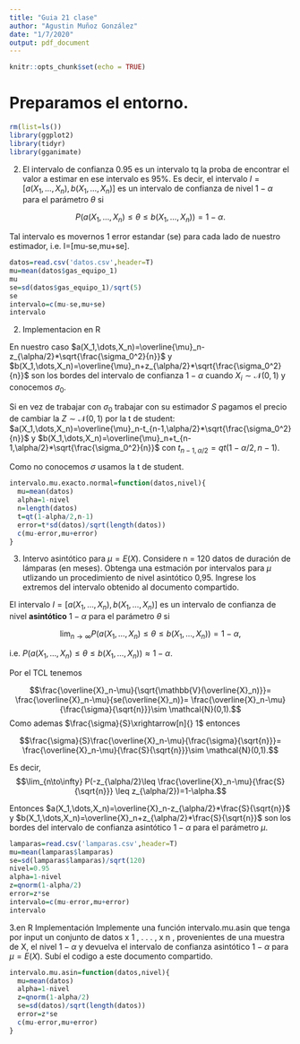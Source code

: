 ```yaml
---
title: "Guia 21 clase"
author: "Agustin Muñoz González"
date: "1/7/2020"
output: pdf_document
---
```


```r
knitr::opts_chunk$set(echo = TRUE)
```

# Preparamos el entorno.

```r
rm(list=ls())
library(ggplot2)
library(tidyr)
library(gganimate)
```

2.
El intervalo de confianza 0.95 es un intervalo tq la proba de encontrar el valor a estimar en ese intervalo es 95%. Es decir, el intervalo $I=[a(X_1,\dots,X_n),b(X_1,\dots,X_n)]$ es un intervalo de confianza de nivel $1-\alpha$ para el parámetro $\theta$ si

$$P(a(X_1,\dots,X_n)\leq \theta \leq b(X_1,\dots,X_n))=1-\alpha.$$

Tal intervalo es movernos 1 error estandar (se) para cada lado de nuestro estimador, i.e. I=[mu-se,mu+se].

```r
datos=read.csv('datos.csv',header=T)
mu=mean(datos$gas_equipo_1)
mu
se=sd(datos$gas_equipo_1)/sqrt(5)
se
intervalo=c(mu-se,mu+se)
intervalo
```

2. Implementacion en R

En nuestro caso $a(X_1,\dots,X_n)=\overline{\mu}_n-z_{\alpha/2}*\sqrt{\frac{\sigma_0^2}{n}}$ y $b(X_1,\dots,X_n)=\overline{\mu}_n+z_{\alpha/2}*\sqrt{\frac{\sigma_0^2}{n}}$ son los bordes del intervalo de confianza $1-\alpha$ cuando $X_i\sim \mathcal{N}(0,1)$ y conocemos $\sigma_0$.

Si en vez de trabajar con $\sigma_0$ trabajar con su estimador $S$ pagamos el precio de cambiar la $Z\sim\mathcal{N}(0,1)$ por la t de student:
$a(X_1,\dots,X_n)=\overline{\mu}_n-t_{n-1,\alpha/2}*\sqrt{\frac{\sigma_0^2}{n}}$ y $b(X_1,\dots,X_n)=\overline{\mu}_n+t_{n-1,\alpha/2}*\sqrt{\frac{\sigma_0^2}{n}}$
con $t_{n-1,\alpha/2}=qt(1-\alpha/2,n-1)$.

Como no conocemos $\sigma$ usamos la t de student.

```r
intervalo.mu.exacto.normal=function(datos,nivel){
  mu=mean(datos)
  alpha=1-nivel
  n=length(datos)
  t=qt(1-alpha/2,n-1)
  error=t*sd(datos)/sqrt(length(datos))
  c(mu-error,mu+error)
}
```

3. Intervo asintótico para $\mu = E(X)$. Considere n = 120 datos de duración de lámparas
(en meses). Obtenga una estmación por intervalos para $\mu$ utlizando un procedimiento de
nivel asintótico 0,95. Ingrese los extremos del intervalo obtenido al documento compartido.

\underline{Resolución:}

El intervalo $I=[a(X_1,\dots,X_n),b(X_1,\dots,X_n)]$ es un intervalo de confianza de nivel **asintótico** $1-\alpha$ para el parámetro $\theta$ si

$$\lim_{n\to\infty} P(a(X_1,\dots,X_n)\leq \theta \leq b(X_1,\dots,X_n))=1-\alpha,$$

i.e. $P(a(X_1,\dots,X_n)\leq \theta \leq b(X_1,\dots,X_n))\approx 1-\alpha.$

Por el TCL tenemos

$$\frac{\overline{X}_n-\mu}{\sqrt{\mathbb{V}(\overline{X}_n)}}=
\frac{\overline{X}_n-\mu}{se(\overline{X}_n)}=
\frac{\overline{X}_n-\mu}{\frac{\sigma}{\sqrt{n}}}\sim \mathcal{N}(0,1).$$
Como ademas $\frac{\sigma}{S}\xrightarrow[n]{} 1$ entonces

$$\frac{\sigma}{S}\frac{\overline{X}_n-\mu}{\frac{\sigma}{\sqrt{n}}}=
\frac{\overline{X}_n-\mu}{\frac{S}{\sqrt{n}}}\sim \mathcal{N}(0,1).$$

Es decir,
$$\lim_{n\to\infty} P(-z_{\alpha/2}\leq \frac{\overline{X}_n-\mu}{\frac{S}{\sqrt{n}}} \leq z_{\alpha/2})=1-\alpha.$$

Entonces $a(X_1,\dots,X_n)=\overline{X}_n-z_{\alpha/2}*\frac{S}{\sqrt{n}}$ y $b(X_1,\dots,X_n)=\overline{X}_n+z_{\alpha/2}*\frac{S}{\sqrt{n}}$ son los bordes del intervalo de confianza asintótico $1-\alpha$ para el parámetro $\mu$.

```r
lamparas=read.csv('lamparas.csv',header=T)
mu=mean(lamparas$lamparas)
se=sd(lamparas$lamparas)/sqrt(120)
nivel=0.95
alpha=1-nivel
z=qnorm(1-alpha/2)
error=z*se
intervalo=c(mu-error,mu+error)
intervalo
```


3.en R Implementación Implemente una función intervalo.mu.asin que tenga por input
un conjunto de datos x 1 , . . . , x n , provenientes de una muestra de X, el nivel $1 - \alpha$ y devuelva el intervalo de confianza asintótico $1 - \alpha$ para $\mu=E(X)$. Subí el codigo a este documento compartido.

\underline{Resolución:}

```r
intervalo.mu.asin=function(datos,nivel){
  mu=mean(datos)
  alpha=1-nivel
  z=qnorm(1-alpha/2)
  se=sd(datos)/sqrt(length(datos))
  error=z*se
  c(mu-error,mu+error)
}
```